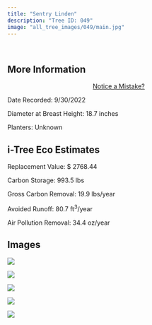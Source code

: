 ```yaml
---
title: "Sentry Linden"
description: "Tree ID: 049"
image: "all_tree_images/049/main.jpg"
---
```


<br>

## **More Information**
::: column-margin
<center><a class="button" href="https://forms.gle/W6f5nwYxrM33hF4f7">Notice a Mistake?</a></center>
:::


Date Recorded:  9/30/2022

Diameter at Breast Height:  18.7  inches

Planters:  Unknown

## **i-Tree Eco Estimates**


 Replacement Value: $ 2768.44

 Carbon Storage:  993.5  lbs

 Gross Carbon Removal:  19.9  lbs/year

 Avoided Runoff:  80.7  ft<sup>3</sup>/year

 Air Pollution Removal:  34.4  oz/year

## **Images**


 ![](all_tree_images/049/IMG_6493.jpg)

 ![](all_tree_images/049/IMG_6495.jpg)

 ![](all_tree_images/049/IMG_6496.jpg)

 ![](all_tree_images/049/IMG_6497.jpg)

 ![](all_tree_images/049/main.jpg)
